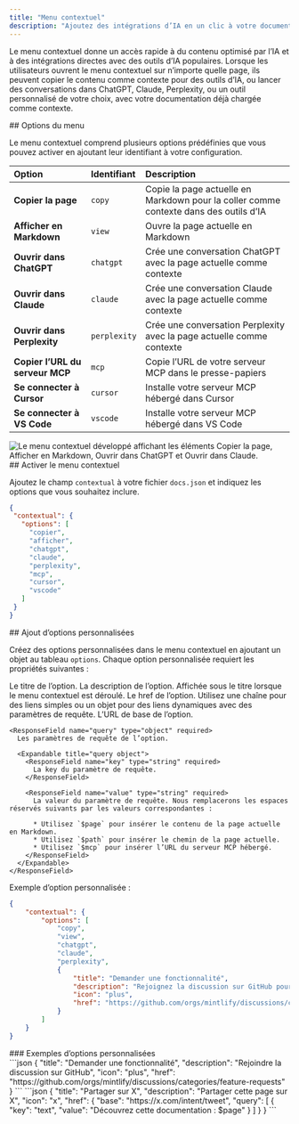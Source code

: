 ```yaml
---
title: "Menu contextuel"
description: "Ajoutez des intégrations d’IA en un clic à votre documentation"
---
```



Le menu contextuel donne un accès rapide à du contenu optimisé par l’IA et à des intégrations directes avec des outils d’IA populaires. Lorsque les utilisateurs ouvrent le menu contextuel sur n’importe quelle page, ils peuvent copier le contenu comme contexte pour des outils d’IA, ou lancer des conversations dans ChatGPT, Claude, Perplexity, ou un outil personnalisé de votre choix, avec votre documentation déjà chargée comme contexte.


<div id="menu-options">
  ## Options du menu
</div>

Le menu contextuel comprend plusieurs options prédéfinies que vous pouvez activer en ajoutant leur identifiant à votre configuration.

| Option | Identifiant | Description |
|:--------|:------------|:-------------|
| **Copier la page** | `copy` | Copie la page actuelle en Markdown pour la coller comme contexte dans des outils d’IA |
| **Afficher en Markdown** | `view` | Ouvre la page actuelle en Markdown |
| **Ouvrir dans ChatGPT** | `chatgpt` | Crée une conversation ChatGPT avec la page actuelle comme contexte |
| **Ouvrir dans Claude** | `claude` | Crée une conversation Claude avec la page actuelle comme contexte |
| **Ouvrir dans Perplexity** | `perplexity` | Crée une conversation Perplexity avec la page actuelle comme contexte |
| **Copier l’URL du serveur MCP** | `mcp` | Copie l’URL de votre serveur MCP dans le presse-papiers |
| **Se connecter à Cursor** | `cursor` | Installe votre serveur MCP hébergé dans Cursor |
| **Se connecter à VS Code** | `vscode` | Installe votre serveur MCP hébergé dans VS Code |

<Frame>
    <img 
    src="/images/contextual-menu/contextual-menu.png" 
    alt="Le menu contextuel développé affichant les éléments Copier la page, Afficher en Markdown, Ouvrir dans ChatGPT et Ouvrir dans Claude." 
  />
</Frame>

<div id="enabling-the-contextual-menu">
  ## Activer le menu contextuel
</div>

Ajoutez le champ `contextual` à votre fichier `docs.json` et indiquez les options que vous souhaitez inclure.

```json
{
 "contextual": {
   "options": [
     "copier",
     "afficher",
     "chatgpt",
     "claude",
     "perplexity",
     "mcp",
     "cursor",
     "vscode"
   ]
 }
}
```


<div id="adding-custom-options">
  ## Ajout d’options personnalisées
</div>

Créez des options personnalisées dans le menu contextuel en ajoutant un objet au tableau `options`. Chaque option personnalisée requiert les propriétés suivantes :

<ResponseField name="title" type="string" required>
  Le titre de l’option.
</ResponseField>

<ResponseField name="description" type="string" required>
  La description de l’option. Affichée sous le titre lorsque le menu contextuel est déroulé.
</ResponseField>

<IconsRequired />

<ResponseField name="href" type="string | object" required>
  Le href de l’option. Utilisez une chaîne pour des liens simples ou un objet pour des liens dynamiques avec des paramètres de requête.

  <Expandable title="href object">
    <ResponseField name="base" type="string" required>
      L’URL de base de l’option.
    </ResponseField>

    <ResponseField name="query" type="object" required>
      Les paramètres de requête de l’option.

      <Expandable title="query object">
        <ResponseField name="key" type="string" required>
          La key du paramètre de requête.
        </ResponseField>

        <ResponseField name="value" type="string" required>
          La valeur du paramètre de requête. Nous remplacerons les espaces réservés suivants par les valeurs correspondantes :

          * Utilisez `$page` pour insérer le contenu de la page actuelle en Markdown.
          * Utilisez `$path` pour insérer le chemin de la page actuelle.
          * Utilisez `$mcp` pour insérer l’URL du serveur MCP hébergé.
        </ResponseField>
      </Expandable>
    </ResponseField>
  </Expandable>
</ResponseField>

Exemple d’option personnalisée :

```json {9-14} wrap
{
    "contextual": {
        "options": [
            "copy",
            "view",
            "chatgpt",
            "claude",
            "perplexity",
            {
                "title": "Demander une fonctionnalité",
                "description": "Rejoignez la discussion sur GitHub pour demander une nouvelle fonctionnalité",
                "icon": "plus",
                "href": "https://github.com/orgs/mintlify/discussions/categories/feature-requests"
            }
        ]
    }
}
```


<div id="custom-option-examples">
  ### Exemples d’options personnalisées
</div>

<AccordionGroup>
<Accordion title="Lien simple">
```json
{
  "title": "Demander une fonctionnalité",
  "description": "Rejoindre la discussion sur GitHub",
  "icon": "plus",
  "href": "https://github.com/orgs/mintlify/discussions/categories/feature-requests"
}
```
</Accordion>

<Accordion title="Lien dynamique avec le contenu de la page">
```json
{
  "title": "Partager sur X",
  "description": "Partager cette page sur X",
  "icon": "x",
  "href": {
    "base": "https://x.com/intent/tweet",
    "query": [
      {
      "key": "text",
      "value": "Découvrez cette documentation : $page"
      }
    ]
  }
}
```
</Accordion>
</AccordionGroup>